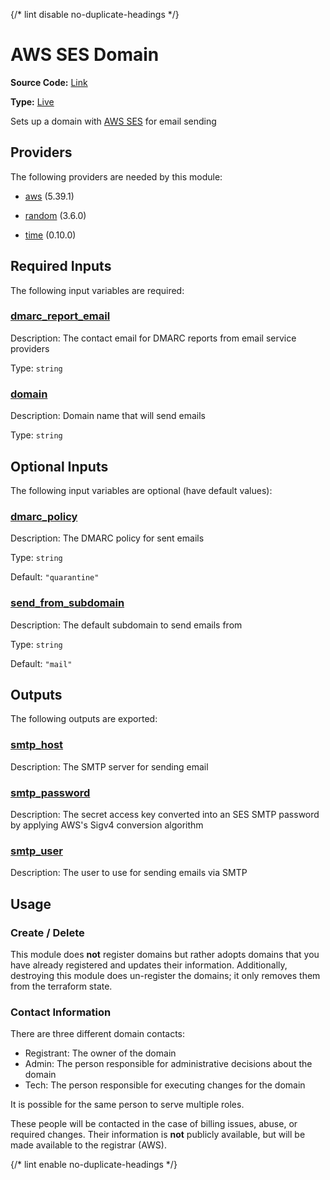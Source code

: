 {/* lint disable no-duplicate-headings */}

# AWS SES Domain

**Source Code:** [Link](https://github.com/Panfactum/stack/tree/__currentPanfactumVersion__/packages/terraform/aws_ses_domain)

**Type:** [Live](./overview)

Sets up a domain with [AWS SES](https://aws.amazon.com/ses/) for email sending

## Providers

The following providers are needed by this module:

* [aws](https://registry.terraform.io/providers/hashicorp/aws/5.39.1/docs) (5.39.1)

* [random](https://registry.terraform.io/providers/hashicorp/random/3.6.0/docs) (3.6.0)

* [time](https://registry.terraform.io/providers/hashicorp/time/0.10.0/docs) (0.10.0)

## Required Inputs

The following input variables are required:

### <a name="input_dmarc_report_email" /> [dmarc\_report\_email](#input_dmarc_report_email)

Description: The contact email for DMARC reports from email service providers

Type: `string`

### <a name="input_domain" /> [domain](#input_domain)

Description: Domain name that will send emails

Type: `string`

## Optional Inputs

The following input variables are optional (have default values):

### <a name="input_dmarc_policy" /> [dmarc\_policy](#input_dmarc_policy)

Description: The DMARC policy for sent emails

Type: `string`

Default: `"quarantine"`

### <a name="input_send_from_subdomain" /> [send\_from\_subdomain](#input_send_from_subdomain)

Description: The default subdomain to send emails from

Type: `string`

Default: `"mail"`

## Outputs

The following outputs are exported:

### <a name="output_smtp_host" /> [smtp\_host](#output_smtp_host)

Description: The SMTP server for sending email

### <a name="output_smtp_password" /> [smtp\_password](#output_smtp_password)

Description: The secret access key converted into an SES SMTP password by applying AWS's Sigv4 conversion algorithm

### <a name="output_smtp_user" /> [smtp\_user](#output_smtp_user)

Description: The user to use for sending emails via SMTP

## Usage

### Create / Delete

This module does **not** register domains but rather adopts domains
that you have already registered and updates their information.
Additionally, destroying this module does un-register the domains;
it only removes them from the terraform state.

### Contact Information

There are three different domain contacts:

* Registrant: The owner of the domain
* Admin: The person responsible for administrative decisions about the domain
* Tech: The person responsible for executing changes for the domain

It is possible for the same person to serve multiple roles.

These people will be contacted in the case of billing issues, abuse, or required
changes. Their information is **not** publicly available, but will be made
available to the registrar (AWS).

{/* lint enable no-duplicate-headings */}
